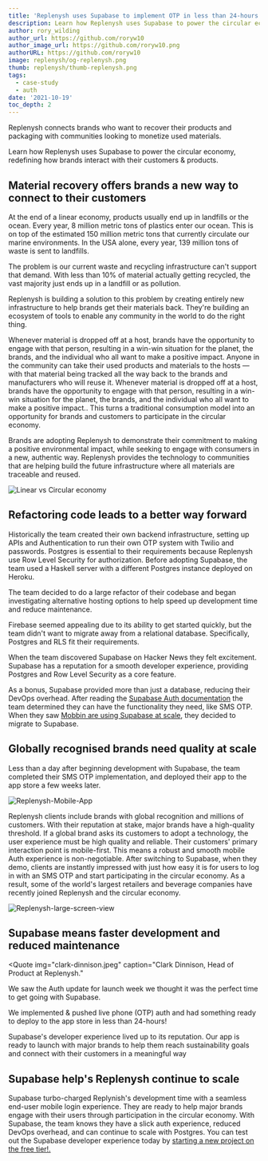 ```yaml
---
title: 'Replenysh uses Supabase to implement OTP in less than 24-hours'
description: Learn how Replenysh uses Supabase to power the circular economy, redefining how brands interact with their customers and products.
author: rory_wilding
author_url: https://github.com/roryw10
author_image_url: https://github.com/roryw10.png
authorURL: https://github.com/roryw10
image: replenysh/og-replenysh.png
thumb: replenysh/thumb-replenysh.png
tags:
  - case-study
  - auth
date: '2021-10-19'
toc_depth: 2
---
```



Replenysh connects brands who want to recover their products and packaging with communities looking to monetize used materials. 

Learn how Replenysh uses Supabase to power the circular economy, redefining how brands interact with their customers & products.

## Material recovery offers brands a new way to connect to their customers

At the end of a linear economy, products usually end up in landfills or the ocean. Every year, 8 million metric tons of plastics enter our ocean. This is on top of the estimated 150 million metric tons that currently circulate our marine environments. In the USA alone, every year, 139 million tons of waste is sent to landfills. 

The problem is our current waste and recycling infrastructure can't support that demand. With less than 10% of material actually getting recycled, the vast majority just ends up in a landfill or as pollution.

Replenysh is building a solution to this problem by creating entirely new infrastructure to help brands get their materials back. They're building an ecosystem of tools to enable any community in the world to do the right thing.

Whenever material is dropped off at a host, brands have the opportunity to engage with that person, resulting in a win-win situation for the planet, the brands, and the individual who all want to make a positive impact.  Anyone in the community can take their used products and materials to the hosts — with that material being tracked all the way back to the brands and manufacturers who will reuse it. Whenever material is dropped off at a host, brands have the opportunity to engage with that person, resulting in a win-win situation for the planet, the brands, and the individual who all want to make a positive impact.. This turns a traditional consumption model into an opportunity for brands and customers to participate in the circular economy. 

Brands are adopting Replenysh to demonstrate their commitment to making a positive environmental impact, while seeking to engage with consumers in a new, authentic way. Replenysh provides the technology to communities that are helping build the future infrastructure where all materials are traceable and reused.

![Linear vs Circular economy](/new/images/blog/replenysh/circular-economy.png)

## Refactoring code leads to a better way forward

Historically the team created their own backend infrastructure, setting up APIs and Authentication to run their own OTP system with Twilio and passwords. Postgres is essential to their requirements because Replenysh use Row Level Security for authorization. Before adopting Supabase, the team used a Haskell server with a different Postgres instance deployed on Heroku. 

The team decided to do a large refactor of their codebase and began investigating alternative hosting options to help speed up development time and reduce maintenance.

Firebase seemed appealing due to its ability to get started quickly, but the team didn't want to migrate away from a relational database. Specifically, Postgres and RLS fit their requirements.

When the team discovered Supabase on Hacker News they felt excitement. Supabase has a reputation for a smooth developer experience, providing Postgres and Row Level Security as a core feature. 

As a bonus, Supabase provided more than just a database, reducing their DevOps overhead. After reading the [Supabase Auth documentation](https://supabase.io/docs/guides/auth) the team determined they can have the functionality they need, like SMS OTP. When they saw [Mobbin are using Supabase at scale](https://supabase.io/blog/2021/07/28/mobbin-supabase-200000-users), they decided to migrate to Supabase.

## Globally recognised brands need quality at scale

Less than a day after beginning development with Supabase, the team completed their SMS OTP implementation, and deployed their app to the app store a few weeks later.

![Replenysh-Mobile-App](/new/images/blog/replenysh/Replenysh-Mobile-App.png)


Replenysh clients include brands with global recognition and millions of customers. With their reputation at stake, major brands have a high-quality threshold. If a global brand asks its customers to adopt a technology, the user experience must be high quality and reliable. Their customers' primary interaction point is mobile-first. This means a robust and smooth mobile Auth experience is non-negotiable. After switching to Supabase, when they demo, clients are instantly impressed with just how easy it is for users to log in with an SMS OTP and start participating in the circular economy. As a result, some of the world's largest retailers and beverage companies have recently joined Replenysh and the circular economy.

![Replenysh-large-screen-view](/new/images/blog/replenysh/Replenysh-large-screen-view.png)


## Supabase means faster development and reduced maintenance


<Quote
  img="clark-dinnison.jpeg"
  caption="Clark Dinnison, Head of Product at Replenysh."
>
  <p>We saw the Auth update for launch week we thought it was the perfect time to get going with Supabase.</p>
  <p>
    We implemented & pushed live phone (OTP) auth and had something ready to deploy to the app store in less than 24-hours!
  </p>
  <p>
    Supabase's developer experience lived up to its reputation. Our app is ready to launch with major brands to help them reach sustainability goals and connect with their customers in a meaningful way
  </p>
</Quote>


## Supabase help's Replenysh continue to scale

Supabase turbo-charged Replynish's development time with a seamless end-user mobile login experience. They are ready to help major brands engage with their users through participation in the circular economy. With Supabase, the team knows they have a slick auth experience, reduced DevOps overhead, and can continue to scale with Postgres. You can test out the Supabase developer experience today by [starting a new project on the free tier!.](https://app.supabase.io/api/login)
